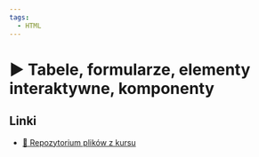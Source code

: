 ```yaml
---
tags:
  - HTML
---
```



# ▶️ Tabele, formularze, elementy interaktywne, komponenty

<YouTubePlayer videoId="pQExCrX40qU" />

## Linki

- [💾 Repozytorium plików z kursu](https://github.com/codisity/kurs-html)
